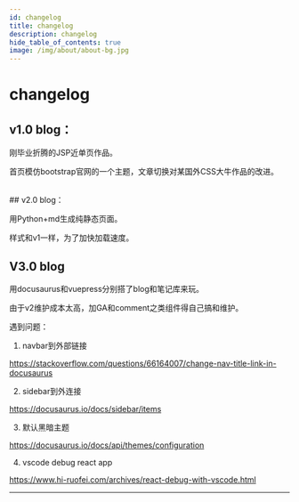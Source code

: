 ```yaml
---
id: changelog
title: changelog
description: changelog
hide_table_of_contents: true
image: /img/about/about-bg.jpg
---
```




# changelog

## v1.0 blog：

刚毕业折腾的JSP近单页作品。

首页模仿bootstrap官网的一个主题，文章切换对某国外CSS大牛作品的改进。

<ReactPlayer playing controls url='/img/changelog/blogv1.webm' />
<br/>
## v2.0 blog：

用Python+md生成纯静态页面。

样式和v1一样，为了加快加载速度。

## V3.0 blog

用docusaurus和vuepress分别搭了blog和笔记库来玩。

由于v2维护成本太高，加GA和comment之类组件得自己搞和维护。

<ReactPlayer controls url="/img/changelog/BlogV3.mp4" />
<ReactPlayer controls url="/img/changelog/vuepress.mp4" />

遇到问题：
1. navbar到外部链接

https://stackoverflow.com/questions/66164007/change-nav-title-link-in-docusaurus

2. sidebar到外连接

https://docusaurus.io/docs/sidebar/items

3. 默认黑暗主题

https://docusaurus.io/docs/api/themes/configuration


4. vscode debug react app

https://www.hi-ruofei.com/archives/react-debug-with-vscode.html


---

<Comment />
